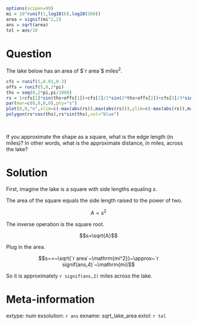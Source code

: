 ```r
options(scipen=99)
mi = 10^runif(1,log10(6),log10(300))
area = signif(mi^2,2)
ans = sqrt(area)
tol = ans/10
```

Question
========

The lake below has an area of $`r area`$ $\mathrm{miles^2}$.

```r
cfs = runif(5,0.01,0.3)
offs = runif(5,0,2*pi)
ths = seq(0,2*pi,pi/1000)
rs = 1+cfs[1]*sin(ths+offs[1])+cfs[2]/2*sin(2*ths+offs[2])+cfs[3]/3*sin(3*ths+offs[3])+cfs[4]/4*sin(4*ths+offs[4])+cfs[5]/5*sin(5*ths+offs[5])
par(mar=c(0,0,0,0),pty="s")
plot(0,0,"n",xlim=c(-max(abs(rs)),max(abs(rs))),ylim=c(-max(abs(rs)),max(abs(rs))),axes=F,ann=F)
polygon(rs*cos(ths),rs*sin(ths),col="blue")

```
\

If you approximate the shape as a square, what is the edge length (in miles)? In other words, what is the approximate distance, in miles, across the lake?

Solution
========

First, imagine the lake is a square with side lengths equaling $s$.

The area of the square equals the side length raised to the power of two.

$$A=s^2$$

The inverse operation is the square root.

$$s=\sqrt{A}$$

Plug in the area.

$$s~=~\sqrt{`r area`~\mathrm{mi^2}}~\approx~`r signif(ans,4)`~\mathrm{mi}$$

So it is approximately `r signif(ans,2)` miles across the lake.


Meta-information
============
extype: num
exsolution: `r ans`
exname: sqrt_lake_area
extol: `r tol`